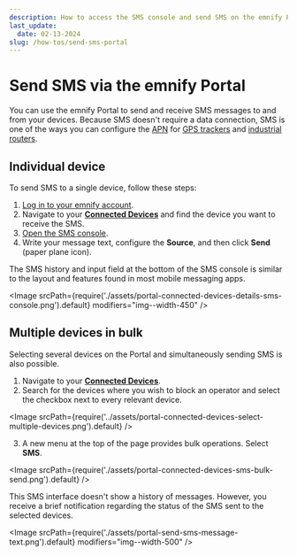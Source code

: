 ```yaml
---
description: How to access the SMS console and send SMS on the emnify Portal
last_update:
  date: 02-13-2024
slug: /how-tos/send-sms-portal
---
```


# Send SMS via the emnify Portal

You can use the emnify Portal to send and receive SMS messages to and from your devices.
Because SMS doesn't require a data connection, SMS is one of the ways you can configure the [APN](/glossary#apn) for [GPS trackers](/apn-configuration/gps-trackers) and [industrial routers](/apn-configuration/industrial-routers).

## Individual device

To send SMS to a single device, follow these steps:

1. [Log in to your emnify account](https://portal.emnify.com/sign).
2. Navigate to your [**Connected Devices**](https://portal.emnify.com/connected-devices) and find the device you want to receive the SMS.
3. [Open the SMS console](/portal/sms#open-the-sms-console).
4. Write your message text, configure the **Source**, and then click **Send** (paper plane icon).

The SMS history and input field at the bottom of the SMS console is similar to the layout and features found in most mobile messaging apps.

<Image
  srcPath={require('./assets/portal-connected-devices-details-sms-console.png').default}
  modifiers="img--width-450"
/>

## Multiple devices in bulk

Selecting several devices on the Portal and simultaneously sending SMS is also possible.

1. Navigate to your [**Connected Devices**](https://portal.emnify.com/connected-devices).
2. Search for the devices where you wish to block an operator and select the checkbox next to every relevant device.

<Image
  srcPath={require('../assets/portal-connected-devices-select-multiple-devices.png').default}
/>

3. A new menu at the top of the page provides bulk operations.
Select **SMS**.

<Image
  srcPath={require('./assets/portal-connected-devices-sms-bulk-send.png').default}
/>

This SMS interface doesn't show a history of messages.
However, you receive a brief notification regarding the status of the SMS sent to the selected devices.

<Image
  srcPath={require('./assets/portal-send-sms-message-text.png').default}
  modifiers="img--width-500"
/>
